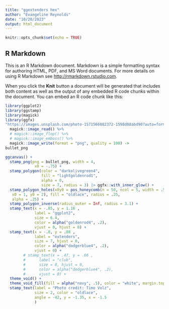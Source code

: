 ```yaml
---
title: "ggextenders hex"
author: "Evangeline Reynolds"
date: "10/20/2023"
output: html_document
---
```


```r
knitr::opts_chunk$set(echo = TRUE)
```

## R Markdown

This is an R Markdown document. Markdown is a simple formatting syntax for authoring HTML, PDF, and MS Word documents. For more details on using R Markdown see <http://rmarkdown.rstudio.com>.

When you click the **Knit** button a document will be generated that includes both content as well as the output of any embedded R code chunks within the document. You can embed an R code chunk like this:



```r
library(ggplot2)
library(ggstamp)
library(magick)
library(ggfx)
"https://images.unsplash.com/photo-1571566882372-1598d88abd90?auto=format&fit=crop&q=60&w=500&ixlib=rb-4.0.3&ixid=M3wxMjA3fDB8MHxzZWFyY2h8NHx8c3RyZXRjaHxlbnwwfHwwfHx8MA%3D%3D" %>% 
  magick::image_read() %>%
  # magick::image_flop() %>% 
  # magick::image_emboss() %>% 
  magick::image_write(format = "png", quality = 100) ->
bullet_png

ggcanvas() +
  stamp_png(png = bullet_png, width = 4,
             x0 = -.75) +
  stamp_polygon(color = "darkolivegreen4", 
                fill = "lightgoldenrod1",
                alpha = 0,
                size = 7, radius = 3) |> ggfx::with_inner_glow() + 
  stamp_polygon_holes(x0y0 = pos_honeycomb(n = 50, ncol = 5, width = .5,
   x0 = 1, y0 = 2), fill = "oldlace", radius = .25,
   alpha = .25) +
  stamp_polygon_inverse(radius_outer = Inf, radius = 3.1) +
  stamp_text(x = -.85, y = 1.16 , 
             label = "ggplot2", 
             size = 6.4, 
             color = alpha("goldenrod4", .2),
             vjust = 0, hjust = 0) +
  stamp_text(x = -.8, y = .88 ,
             label = "extenders", 
             size = 7, hjust = 0,
             color = alpha("dodgerblue4", .2),
             vjust = 0) +
        # stamp_text(x = .47, y = .66 ,
        #      label = "club",
        #      size = 8, hjust = 0,
        #      color = alpha("dodgerblue4", .2),
        #      vjust = 0) +
  theme_void() +
  theme_void_fill(fill = alpha("navy", .5), color = "white", margin.top = 0) + 
  stamp_text(label = "Photo credit: Timo Volz",
             size = 2, color = "oldlace", 
             angle = -42, y = -1.35, x = -1.5
             )



```
